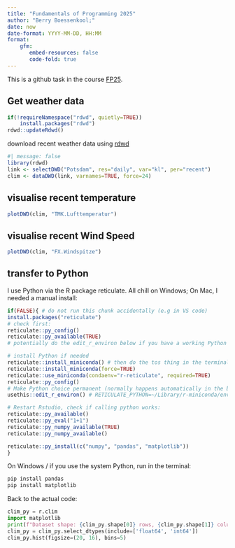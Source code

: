 ```yaml
---
title: "Fundamentals of Programming 2025"
author: "Berry Boessenkool;"
date: now
date-format: YYYY-MM-DD, HH:MM
format:
    gfm: 
       embed-resources: false
       code-fold: true
---
```


This is a github task in the course [FP25](https://open.hpi.de/courses/hpi-dh-fprog2025).\

## Get weather data

```r
if(!requireNamespace("rdwd", quietly=TRUE))
	install.packages("rdwd")
rdwd::updateRdwd()
```

download recent weather data using [rdwd](https://bookdown.org/brry/rdwd/)

```r
#| message: false
library(rdwd)
link <- selectDWD("Potsdam", res="daily", var="kl", per="recent")
clim <- dataDWD(link, varnames=TRUE, force=24)
```


## visualise recent temperature

```r
plotDWD(clim, "TMK.Lufttemperatur")
```

## visualise recent Wind Speed

```r
plotDWD(clim, "FX.Windspitze")
```



## transfer to Python

I use Python via the R package reticulate. All chill on Windows; On Mac, I needed a manual install:
```r
if(FALSE){ # do not run this chunk accidentally (e.g in VS code)
install.packages("reticulate")
# check first:
reticulate::py_config()
reticulate::py_available(TRUE)
# potentially do the edit_r_environ below if you have a working Python path

# install Python if needed
reticulate::install_miniconda() # then do the tos thing in the terminal, then:
reticulate::install_miniconda(force=TRUE)
reticulate::use_miniconda(condaenv="r-reticulate", required=TRUE)
reticulate::py_config()
# Make Python choice permanent (normally happens automatically in the background):
usethis::edit_r_environ() # RETICULATE_PYTHON=~/Library/r-miniconda/envs/r-reticulate/bin/python

# Restart Rstudio, check if calling python works:
reticulate::py_available()
reticulate::py_eval("1+1")
reticulate::py_numpy_available(TRUE)
reticulate::py_numpy_available()

reticulate::py_install(c("numpy", "pandas", "matplotlib"))
}
```

On Windows / if you use the system Python, run in the terminal:
```bash
pip install pandas
pip install matplotlib
```

Back to the actual code:


```python
clim_py = r.clim
import matplotlib
print(f"Dataset shape: {clim_py.shape[0]} rows, {clim_py.shape[1]} columns")
clim_py = clim_py.select_dtypes(include=['float64', 'int64'])
clim_py.hist(figsize=(20, 16), bins=5)
```


